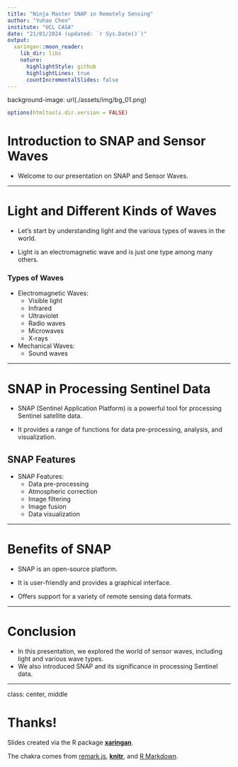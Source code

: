 ```yaml
---
title: "Ninja Master SNAP in Remotely Sensing"
author: "Yuhao Chen"
institute: "UCL CASA"
date: "21/01/2024 (updated: `r Sys.Date()`)"
output:
  xaringan::moon_reader:
    lib_dir: libs
    nature:
      highlightStyle: github
      highlightLines: true
      countIncrementalSlides: false
---
```


background-image: url(./assets/img/bg_01.png)

```r
options(htmltools.dir.version = FALSE)
```
# Introduction to SNAP and Sensor Waves

- Welcome to our presentation on SNAP and Sensor Waves.

---

# Light and Different Kinds of Waves

- Let's start by understanding light and the various types of waves in the world.

- Light is an electromagnetic wave and is just one type among many others.
  
### Types of Waves
- Electromagnetic Waves:
  - Visible light
  - Infrared
  - Ultraviolet
  - Radio waves
  - Microwaves
  - X-rays
- Mechanical Waves:
  - Sound waves

---

# SNAP in Processing Sentinel Data

- SNAP (Sentinel Application Platform) is a powerful tool for processing Sentinel satellite data.

- It provides a range of functions for data pre-processing, analysis, and visualization.


##  SNAP Features

- SNAP Features:
  - Data pre-processing
  - Atmospheric correction
  - Image filtering
  - Image fusion
  - Data visualization

---

# Benefits of SNAP

- SNAP is an open-source platform.

- It is user-friendly and provides a graphical interface.

- Offers support for a variety of remote sensing data formats.

---

# Conclusion

- In this presentation, we explored the world of sensor waves, including light and various wave types.
- We also introduced SNAP and its significance in processing Sentinel data.

---

class: center, middle

# Thanks!

Slides created via the R package [**xaringan**](https://github.com/yihui/xaringan).

The chakra comes from [remark.js](https://remarkjs.com), [**knitr**](https://yihui.org/knitr/), and [R Markdown](https://rmarkdown.rstudio.com).
